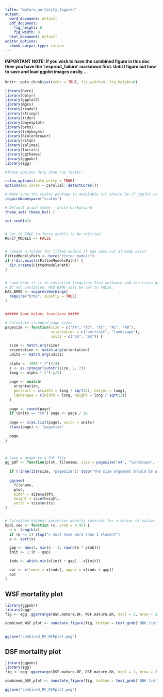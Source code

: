 ```yaml
---
title: "mature_mortality_figures"
output:
  word_document: default
  pdf_document:
    fig_height: 6
    fig_width: 8
  html_document: default
editor_options:
  chunk_output_type: inline
---
```


#### IMPORTANT NOTE: If you wish to have the combined figure in this doc then you have the 'resprout_failure' markdown first. Until I figure out how to save and load ggplot images easily....


```r
knitr::opts_chunk$set(echo = TRUE, fig.width=8, fig.height=6)

library(here)
library(dplyr)
library(ggplot2)
library(mgcv)
library(readxl)
library(stringr)
library(tidyr)
library(bayesplot)
library(brms)
library(tidybayes)
library(RColorBrewer)
library(rstan)
library(splines)
library(forcats)
library(ggthemes)
library(ggpubr)
library(egg)

#These options help Stan run faster:

rstan_options(auto_write = TRUE)
options(mc.cores = parallel::detectCores())

# Make sure the scales package is available (it should be if ggplot is installed)
requireNamespace("scales")

# Default graph theme - white background
theme_set( theme_bw() )

set.seed(42)


# Set to TRUE to force models to be refitted
REFIT_MODELS <- FALSE


# Create a folder for fitted models if one does not already exist
FittedModelsPath <- here("fitted_models")
if (!dir.exists(FittedModelsPath)) {
  dir.create(FittedModelsPath)
}


# Load brms if it is installed (requires Stan software and the rstan package).
# If not installed, HAS_BRMS will be set to FALSE.
HAS_BRMS <- suppressWarnings(
  require("brms", quietly = TRUE)
)


###### Some helper functions #####

# Calculate standard page sizes
pagesize <- function(size = c("A4", "A3", "A2", "A1", "A0"), 
                     orientation = c("portrait", "landscape"),
                     units = c("cm", "mm")) {
  
  size <- match.arg(size)
  orientation <- match.arg(orientation)
  units <- match.arg(units)
  
  alpha <- 1000 * 2^(1/4)
  i <- as.integer(substr(size, 2, 2))
  long <- alpha * 2^(-i/2)
  
  page <- switch(
    orientation,
    portrait = c(width = long / sqrt(2), height = long),
    landscape = c(width = long, height = long / sqrt(2))
  )
  
  page <- round(page)
  if (units == "cm") page <- page / 10
  
  page <- c(as.list(page), units = units)
  class(page) <- "pagesize"
  
  page
}



# Save a graph to a PDF file
gg_pdf <- function(plot, filename, size = pagesize("A4", "landscape", "cm")) {
  
  if (!inherits(size, "pagesize")) stop("The size argument should be a pagesize (list) object")
  
  ggsave(
    filename, 
    plot, 
    width = size$width,
    height = size$height,
    units = size$units)
}


# Calculate highest posterior density interval for a vector of values
hpdi.vec <- function (x, prob = 0.95) {
  n <- length(x)
  if (n <= 1) stop("x must have more than 1 element")
  x <- sort(x)

  gap <- max(1, min(n - 1, round(n * prob)))
  init <- 1:(n - gap)

  inds <- which.min(x[init + gap] - x[init])

  out <- c(lower = x[inds], upper = x[inds + gap])
  out
}


```


## WSF mortality plot

```r
library(ggpubr)
library(egg)
fig <- egg::ggarrange(WSF.mature.DF, WSF.mature.BK, ncol = 1, nrow = 2) 

combined_WSF_plot <- annotate_figure(fig, bottom = text_grob("DBH (cm)", face = "bold", vjust = 0.8, hjust = 0.2), top = text_grob("Fire scar presence", face = "bold", hjust = 0.35, vjust = 3), left = text_grob("P mortality (%)", face = "bold", rot = 90, vjust = 0.9), right = text_grob("Drought / fire effect                             Bark type effect\n", face = "bold", rot = 270, hjust = 0.5, vjust = 0.9)) 
  

ggsave("combined_RF_WSFplot.png")
```

## DSF mortality plot

```r
library(ggpubr)
library(egg)
fig <- egg::ggarrange(DSF.mature.DF, DSF.mature.BK, ncol = 1, nrow = 2) 

combined_DSF_plot <- annotate_figure(fig, bottom = text_grob("DBH (cm)", face = "bold", vjust = 0.8, hjust = 0.2), top = text_grob("Fire scar presence", face = "bold", hjust = 0.35, vjust = 3), left = text_grob("P mortality (%)", face = "bold", rot = 90, vjust = 0.9), right = text_grob("Drought / fire effect                           Bark type effect\n", face = "bold", rot = 270, hjust = 0.5, vjust = 0.9))

ggsave("combined_RF_DSFplot.png")
```




